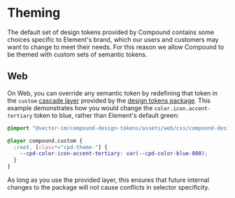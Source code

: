 
<Meta title="Develop/Theming" />

# Theming

The default set of design tokens provided by Compound contains some choices specific to Element's brand, which our users and customers may want to change to meet their needs. For this reason we allow Compound to be themed with custom sets of semantic tokens.

## Web

On Web, you can override any semantic token by redefining that token in the `custom` [cascade layer](https://developer.mozilla.org/en-US/docs/Learn/CSS/Building_blocks/Cascade_layers) provided by the [design tokens package](https://github.com/vector-im/compound-design-tokens/tree/develop/assets/web). This example demonstrates how you would change the `color.icon.accent-tertiary` token to blue, rather than Element's default green:

```css
@import "@vector-im/compound-design-tokens/assets/web/css/compound-design-tokens.css" layer(compound);

@layer compound.custom {
  :root, [class*="cpd-theme-"] {
    --cpd-color-icon-accent-tertiary: var(--cpd-color-blue-800);
  }
}
```

As long as you use the provided layer, this ensures that future internal changes to the package will not cause conflicts in selector specificity.
